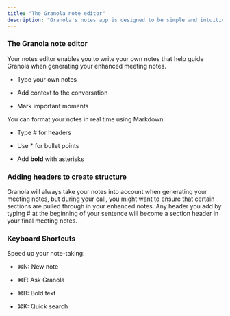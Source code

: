 ```yaml
---
title: "The Granola note editor"
description: "Granola's notes app is designed to be simple and intuitive"
---
```


### The Granola note editor

Your notes editor enables you to write your own notes that help guide Granola when generating your enhanced meeting notes.&#x20;

* Type your own notes

* Add context to the conversation

* Mark important moments

You can format your notes in real time using Markdown:&#x20;

* Type # for headers

* Use \* for bullet points

* Add **bold** with asterisks

### Adding headers to create structure

Granola will always take your notes into account when generating your meeting notes, but during your call, you might want to ensure that certain sections are pulled through in your enhanced notes. Any header you add by typing # at the beginning of your sentence will become a section header in your final meeting notes.&#x20;



### Keyboard Shortcuts

Speed up your note-taking:

* ⌘N: New note

* ⌘F: Ask Granola

* ⌘B: Bold text

* ⌘K: Quick search